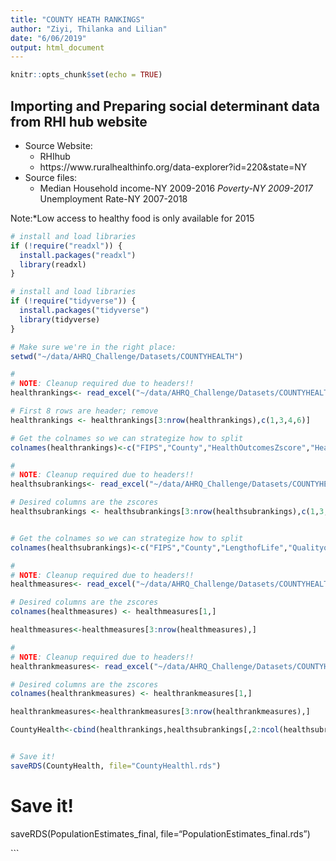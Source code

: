 ```yaml
---
title: "COUNTY HEATH RANKINGS"
author: "Ziyi, Thilanka and Lilian"
date: "6/06/2019"
output: html_document
---
```


```r
knitr::opts_chunk$set(echo = TRUE)
```

## Importing and Preparing social determinant data from RHI hub website
* Source Website: 
    * RHIhub
    * https://www.ruralhealthinfo.org/data-explorer?id=220&state=NY
    
* Source files:
  * Median Household income-NY 2009-2016
  *Poverty-NY 2009-2017
  *Unemployment Rate-NY 2007-2018
  
Note:*Low access to healthy food is only available for 2015
	

```r
# install and load libraries
if (!require("readxl")) {
  install.packages("readxl")
  library(readxl)
}

# install and load libraries
if (!require("tidyverse")) {
  install.packages("tidyverse")
  library(tidyverse)
}

```

```r
# Make sure we're in the right place:
setwd("~/data/AHRQ_Challenge/Datasets/COUNTYHEALTH")

```



```r
# 
# NOTE: Cleanup required due to headers!!
healthrankings<- read_excel("~/data/AHRQ_Challenge/Datasets/COUNTYHEALTH/2019CountyHealth.xls",sheet=2)

# First 8 rows are header; remove
healthrankings <- healthrankings[3:nrow(healthrankings),c(1,3,4,6)]

# Get the colnames so we can strategize how to split
colnames(healthrankings)<-c("FIPS","County","HealthOutcomesZscore","HealthFactorsZscore")
```

```r
# 
# NOTE: Cleanup required due to headers!!
healthsubrankings<- read_excel("~/data/AHRQ_Challenge/Datasets/COUNTYHEALTH/2019CountyHealth.xls",sheet=3)

# Desired columns are the zscores
healthsubrankings <- healthsubrankings[3:nrow(healthsubrankings),c(1,3,4,6,8,10,12,14)]


# Get the colnames so we can strategize how to split
colnames(healthsubrankings)<-c("FIPS","County","LengthofLife","QualityofLife","HealthBehaviors","ClinicalCare","SocioEconomic","PhysicalEnvironment") 
```

```r
# 
# NOTE: Cleanup required due to headers!!
healthmeasures<- read_excel("~/data/AHRQ_Challenge/Datasets/COUNTYHEALTH/2019CountyHealth.xls",sheet=5)

# Desired columns are the zscores
colnames(healthmeasures) <- healthmeasures[1,]

healthmeasures<-healthmeasures[3:nrow(healthmeasures),]
```

```r
# 
# NOTE: Cleanup required due to headers!!
healthrankmeasures<- read_excel("~/data/AHRQ_Challenge/Datasets/COUNTYHEALTH/2019CountyHealth.xls",sheet=4)

# Desired columns are the zscores
colnames(healthrankmeasures) <- healthrankmeasures[1,]

healthrankmeasures<-healthrankmeasures[3:nrow(healthrankmeasures),]
```

```r
CountyHealth<-cbind(healthrankings,healthsubrankings[,2:ncol(healthsubrankings)],healthmeasures[,2:ncol(healthsubrankings)])


# Save it!
saveRDS(CountyHealth, file="CountyHealthl.rds")


```


# Save it!
saveRDS(PopulationEstimates_final, file="PopulationEstimates_final.rds")


```

